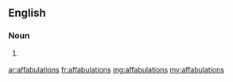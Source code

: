 ==English==

===Noun===
{{head|en|noun plural form}}

# {{context|obsolete|lang=en}} {{plural of|affabulation|lang=en}}

[[ar:affabulations]]
[[fr:affabulations]]
[[mg:affabulations]]
[[my:affabulations]]